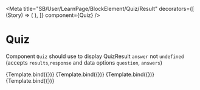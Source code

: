 
<Meta
  title="SB/User/LearnPage/BlockElement/Quiz/Result"
  decorators={[
    (Story) => (
      <LearnContextDecorator>
        <Story />
      </LearnContextDecorator>
    ),
  ]}
  component={Quiz}
/>

# Quiz

Component `Quiz` should use to display QuizResult `answer` not `undefined` (accepts `results`,`response` and data options `question`, `answers`)


<Canvas>
  <Story
    name="Correct"
    args={{
      answer: { results: [true, true] },
      data: {
        response: [true, true],
      },
      content: {
        data: {
          question: 'Question ?',
          answers: [{ value: '1' }, { value: '2' }],
        },
      },
    }}
  >
    {Template.bind({})}
  </Story>
  <Story
    name="Incorrect result 1"
    args={{
      answer: { results: [true, false] },
      data: {
        response: [true, true],
      },
      content: {
        data: {
          question: 'Question ?',
          answers: [{ value: '1' }, { value: '2' }],
        },
      },
    }}
  >
    {Template.bind({})}
  </Story>
  <Story
    name="Incorrect result 2"
    args={{
      answer: { results: [false, true] },
      data: {
        response: [false, false],
      },
      content: {
        data: {
          question: 'Question ?',
          answers: [{ value: '1' }, { value: '2' }],
        },
      },
    }}
  >
    {Template.bind({})}
  </Story>
  <Story
    name="Correct (empty)"
    args={{
      answer: { results: [] },
      data: {
        response: [],
      },
      content: {
        data: {
          question: 'Question ?',
          answers: [],
        },
      },
    }}
  >
    {Template.bind({})}
  </Story>
</Canvas>
